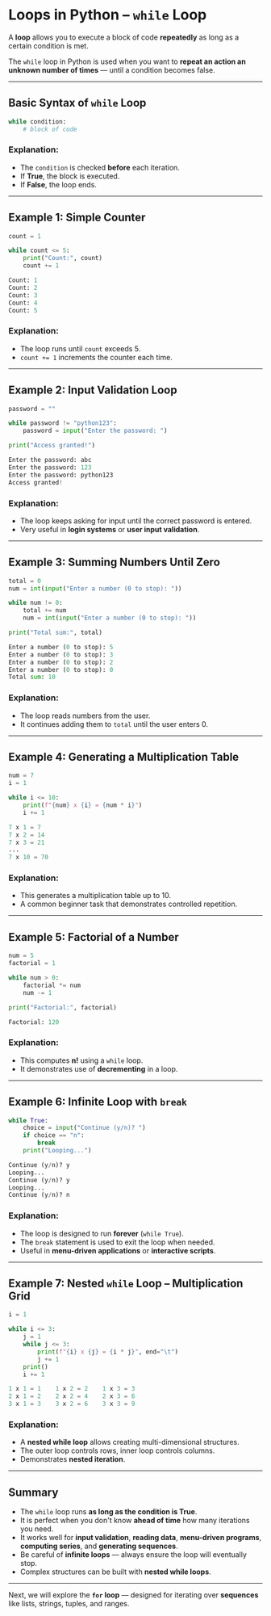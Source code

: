 # Loops in Python – `while` Loop

A **loop** allows you to execute a block of code **repeatedly** as long as a certain condition is met.

The `while` loop in Python is used when you want to **repeat an action an unknown number of times** — until a condition becomes false.

---

## Basic Syntax of `while` Loop

```python filename="while_syntax.py" {2, 3, 4}
while condition:
    # block of code
```

### Explanation:

- The `condition` is checked **before** each iteration.
- If **True**, the block is executed.
- If **False**, the loop ends.

---

## Example 1: Simple Counter

```python filename="while_counter.py" {2, 3, 4, 5}
count = 1

while count <= 5:
    print("Count:", count)
    count += 1
```

```python filename="output.txt"
Count: 1
Count: 2
Count: 3
Count: 4
Count: 5
```

### Explanation:

- The loop runs until `count` exceeds 5.
- `count += 1` increments the counter each time.

---

## Example 2: Input Validation Loop

```python filename="while_input_validation.py" {2, 3, 4, 5, 6, 7}
password = ""

while password != "python123":
    password = input("Enter the password: ")

print("Access granted!")
```

```python filename="output.txt"
Enter the password: abc
Enter the password: 123
Enter the password: python123
Access granted!
```

### Explanation:

- The loop keeps asking for input until the correct password is entered.
- Very useful in **login systems** or **user input validation**.

---

## Example 3: Summing Numbers Until Zero

```python filename="while_sum.py" {2, 3, 4, 5, 6, 7}
total = 0
num = int(input("Enter a number (0 to stop): "))

while num != 0:
    total += num
    num = int(input("Enter a number (0 to stop): "))

print("Total sum:", total)
```

```python filename="output.txt"
Enter a number (0 to stop): 5
Enter a number (0 to stop): 3
Enter a number (0 to stop): 2
Enter a number (0 to stop): 0
Total sum: 10
```

### Explanation:

- The loop reads numbers from the user.
- It continues adding them to `total` until the user enters 0.

---

## Example 4: Generating a Multiplication Table

```python filename="while_multiplication.py" {2, 3, 4, 5, 6}
num = 7
i = 1

while i <= 10:
    print(f"{num} x {i} = {num * i}")
    i += 1
```

```python filename="output.txt"
7 x 1 = 7
7 x 2 = 14
7 x 3 = 21
...
7 x 10 = 70
```

### Explanation:

- This generates a multiplication table up to 10.
- A common beginner task that demonstrates controlled repetition.

---

## Example 5: Factorial of a Number

```python filename="while_factorial.py" {2, 3, 4, 5, 6, 7, 8}
num = 5
factorial = 1

while num > 0:
    factorial *= num
    num -= 1

print("Factorial:", factorial)
```

```python filename="output.txt"
Factorial: 120
```

### Explanation:

- This computes **n!** using a `while` loop.
- It demonstrates use of **decrementing** in a loop.

---

## Example 6: Infinite Loop with `break`

```python filename="while_infinite_break.py" {2, 3, 4, 5, 6, 7, 8}
while True:
    choice = input("Continue (y/n)? ")
    if choice == "n":
        break
    print("Looping...")
```

```python filename="output.txt"
Continue (y/n)? y
Looping...
Continue (y/n)? y
Looping...
Continue (y/n)? n
```

### Explanation:

- The loop is designed to run **forever** (`while True`).
- The `break` statement is used to exit the loop when needed.
- Useful in **menu-driven applications** or **interactive scripts**.

---

## Example 7: Nested `while` Loop – Multiplication Grid

```python filename="while_nested.py" {2, 3, 4, 5, 6, 7, 8, 9}
i = 1

while i <= 3:
    j = 1
    while j <= 3:
        print(f"{i} x {j} = {i * j}", end="\t")
        j += 1
    print()
    i += 1
```

```python filename="output.txt"
1 x 1 = 1    1 x 2 = 2    1 x 3 = 3
2 x 1 = 2    2 x 2 = 4    2 x 3 = 6
3 x 1 = 3    3 x 2 = 6    3 x 3 = 9
```

### Explanation:

- A **nested while loop** allows creating multi-dimensional structures.
- The outer loop controls rows, inner loop controls columns.
- Demonstrates **nested iteration**.

---

## Summary

- The `while` loop runs **as long as the condition is True**.
- It is perfect when you don't know **ahead of time** how many iterations you need.
- It works well for **input validation**, **reading data**, **menu-driven programs**, **computing series**, and **generating sequences**.
- Be careful of **infinite loops** — always ensure the loop will eventually stop.
- Complex structures can be built with **nested while loops**.

---

Next, we will explore the **`for` loop** — designed for iterating over **sequences** like lists, strings, tuples, and ranges.
